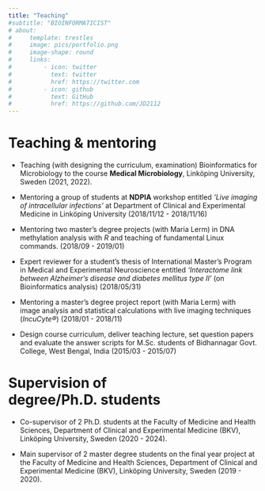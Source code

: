 ```yaml
---
title: "Teaching"
#subtitle: "BIOINFORMATICIST"
# about:
#     template: trestles
#     image: pics/portfolio.png
#     image-shape: round
#     links: 
#         - icon: twitter
#           text: twitter
#           href: https://twitter.com
#         - icon: github
#           text: GitHub
#           href: https://github.com/JD2112
---
```


# Teaching & mentoring

- Teaching (with designing the curriculum, examination) Bioinformatics for Microbiology to the course **Medical Microbiology**, Linköping University, Sweden (2021, 2022).

- Mentoring a group of students at **NDPIA** workshop entitled *‘Live imaging of intracellular infections’* at Department of Clinical and Experimental Medicine in Linköping University (2018/11/12 - 2018/11/16)

- Mentoring two master’s degree projects (with Maria Lerm) in DNA methylation analysis with *R* and teaching of fundamental Linux commands. (2018/09 - 2019/01)

- Expert reviewer for a student’s thesis of International Master’s Program in Medical and Experimental Neuroscience entitled *‘Interactome link between Alzheimer’s disease and diabetes mellitus type II’* (on Bioinformatics analysis) (2018/05/31)

- Mentoring a master’s degree project report (with Maria Lerm) with image analysis and statistical calculations with live imaging techniques (*IncuCyte®*) (2018/01 - 2018/11)

- Design course curriculum, deliver teaching lecture, set question papers and evaluate the answer scripts for M.Sc. students of Bidhannagar Govt. College, West Bengal, India (2015/03 - 2015/07)


# Supervision of degree/Ph.D. students

- Co-supervisor of 2 Ph.D. students at the Faculty of Medicine and Health Sciences, Department of Clinical and Experimental Medicine (BKV), Linköping University, Sweden (2020 - 2024).

- Main supervisor of 2 master degree students on the final year project at the Faculty of Medicine and Health Sciences, Department of Clinical and Experimental Medicine (BKV), Linköping University, Sweden (2019 - 2020).